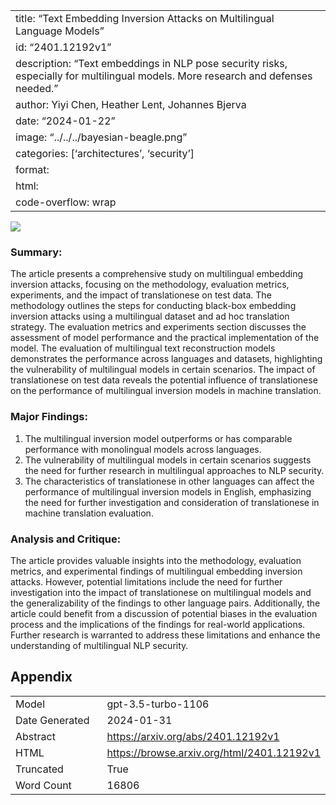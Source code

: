 
---
title: "Text Embedding Inversion Attacks on Multilingual Language Models"
id: "2401.12192v1"
description: "Text embeddings in NLP pose security risks, especially for multilingual models. More research and defenses needed."
author: Yiyi Chen, Heather Lent, Johannes Bjerva
date: "2024-01-22"
image: "../../../bayesian-beagle.png"
categories: ['architectures', 'security']
format:
  html:
    code-overflow: wrap
---

![](None)

### Summary:

The article presents a comprehensive study on multilingual embedding inversion attacks, focusing on the methodology, evaluation metrics, experiments, and the impact of translationese on test data. The methodology outlines the steps for conducting black-box embedding inversion attacks using a multilingual dataset and ad hoc translation strategy. The evaluation metrics and experiments section discusses the assessment of model performance and the practical implementation of the model. The evaluation of multilingual text reconstruction models demonstrates the performance across languages and datasets, highlighting the vulnerability of multilingual models in certain scenarios. The impact of translationese on test data reveals the potential influence of translationese on the performance of multilingual inversion models in machine translation.

### Major Findings:
1. The multilingual inversion model outperforms or has comparable performance with monolingual models across languages.
2. The vulnerability of multilingual models in certain scenarios suggests the need for further research in multilingual approaches to NLP security.
3. The characteristics of translationese in other languages can affect the performance of multilingual inversion models in English, emphasizing the need for further investigation and consideration of translationese in machine translation evaluation.

### Analysis and Critique:
The article provides valuable insights into the methodology, evaluation metrics, and experimental findings of multilingual embedding inversion attacks. However, potential limitations include the need for further investigation into the impact of translationese on multilingual models and the generalizability of the findings to other language pairs. Additionally, the article could benefit from a discussion of potential biases in the evaluation process and the implications of the findings for real-world applications. Further research is warranted to address these limitations and enhance the understanding of multilingual NLP security.

## Appendix

|          |          |
|----------|----------|
| Model     | gpt-3.5-turbo-1106       |
| Date Generated     | 2024-01-31       |
| Abstract | [https://arxiv.org/abs/2401.12192v1](https://arxiv.org/abs/2401.12192v1)        |
| HTML     | [https://browse.arxiv.org/html/2401.12192v1](https://browse.arxiv.org/html/2401.12192v1)       |
| Truncated       | True       |
| Word Count       | 16806       |